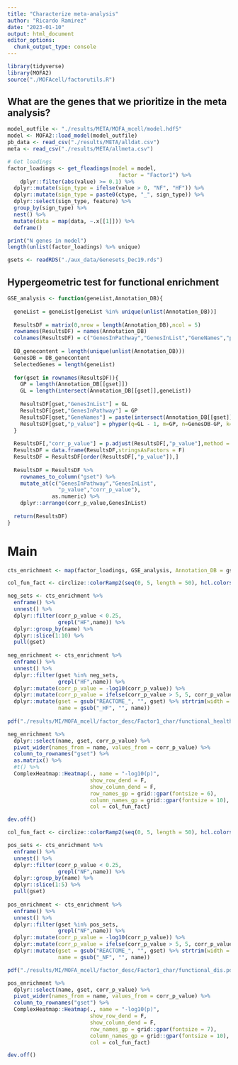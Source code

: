 ```yaml
---
title: "Characterize meta-analysis"
author: "Ricardo Ramirez"
date: "2023-01-10"
output: html_document
editor_options: 
  chunk_output_type: console
---
```


```r
library(tidyverse)
library(MOFA2)
source("./MOFAcell/factorutils.R")
```

## What are the genes that we prioritize in the meta analysis?

```r
model_outfile <- "./results/META/MOFA_mcell/model.hdf5"
model <- MOFA2::load_model(model_outfile)
pb_data <- read_csv("./results/META/alldat.csv")
meta <- read_csv("./results/META/allmeta.csv")
```


```r
# Get loadings
factor_loadings <- get_floadings(model = model,
                                   factor = "Factor1") %>%
    dplyr::filter(abs(value) >= 0.1) %>%
  dplyr::mutate(sign_type = ifelse(value > 0, "NF", "HF")) %>%
  dplyr::mutate(sign_type = paste0(ctype, "_", sign_type)) %>%
  dplyr::select(sign_type, feature) %>%
  group_by(sign_type) %>%
  nest() %>%
  mutate(data = map(data, ~.x[[1]])) %>%
  deframe()

print("N genes in model")
length(unlist(factor_loadings) %>% unique)
```

```r
gsets <- readRDS("./aux_data/Genesets_Dec19.rds")
```

## Hypergeometric test for functional enrichment

```r
GSE_analysis <- function(geneList,Annotation_DB){
  
  geneList = geneList[geneList %in% unique(unlist(Annotation_DB))]
  
  ResultsDF = matrix(0,nrow = length(Annotation_DB),ncol = 5)
  rownames(ResultsDF) = names(Annotation_DB)
  colnames(ResultsDF) = c("GenesInPathway","GenesInList","GeneNames","p_value","corr_p_value")
  
  DB_genecontent = length(unique(unlist(Annotation_DB)))
  GenesDB = DB_genecontent 
  SelectedGenes = length(geneList)
  
  for(gset in rownames(ResultsDF)){
    GP = length(Annotation_DB[[gset]])
    GL = length(intersect(Annotation_DB[[gset]],geneList))
    
    ResultsDF[gset,"GenesInList"] = GL
    ResultsDF[gset,"GenesInPathway"] = GP
    ResultsDF[gset,"GeneNames"] = paste(intersect(Annotation_DB[[gset]],geneList),collapse = ",")
    ResultsDF[gset,"p_value"] = phyper(q=GL - 1, m=GP, n=GenesDB-GP, k=SelectedGenes, lower.tail = FALSE, log.p = FALSE)
  }
  
  ResultsDF[,"corr_p_value"] = p.adjust(ResultsDF[,"p_value"],method = "BH")
  ResultsDF = data.frame(ResultsDF,stringsAsFactors = F)
  ResultsDF = ResultsDF[order(ResultsDF[,"p_value"]),]
  
  ResultsDF = ResultsDF %>% 
    rownames_to_column("gset") %>% 
    mutate_at(c("GenesInPathway","GenesInList",
                "p_value","corr_p_value"), 
              as.numeric) %>% 
    dplyr::arrange(corr_p_value,GenesInList)
  
  return(ResultsDF)
}
```

# Main

```r
cts_enrichment <- map(factor_loadings, GSE_analysis, Annotation_DB = gsets$MSIGDB_REACTOME)
```

```r
col_fun_fact <- circlize::colorRamp2(seq(0, 5, length = 50), hcl.colors(50, "Blues",rev = T))

neg_sets <- cts_enrichment %>% 
  enframe() %>%
  unnest() %>%
  dplyr::filter(corr_p_value < 0.25,
                grepl("HF",name)) %>%
  dplyr::group_by(name) %>%
  dplyr::slice(1:10) %>%
  pull(gset)
  
neg_enrichment <- cts_enrichment %>% 
  enframe() %>%
  unnest() %>%
  dplyr::filter(gset %in% neg_sets,
                grepl("HF",name)) %>%
  dplyr::mutate(corr_p_value = -log10(corr_p_value)) %>%
  dplyr::mutate(corr_p_value = ifelse(corr_p_value > 5, 5, corr_p_value)) %>%
  dplyr::mutate(gset = gsub("REACTOME_", "", gset) %>% strtrim(width = 35),
                name = gsub("_HF", "", name))
                
pdf("./results/MI/MOFA_mcell/factor_desc/Factor1_char/functional_healthy.pdf", height = 3.4, width = 3.8)

neg_enrichment %>%
  dplyr::select(name, gset, corr_p_value) %>%
  pivot_wider(names_from = name, values_from = corr_p_value) %>%
  column_to_rownames("gset") %>%
  as.matrix() %>%
  #t() %>%
  ComplexHeatmap::Heatmap(., name = "-log10(p)",
                          show_row_dend = F, 
                          show_column_dend = F, 
                          row_names_gp = grid::gpar(fontsize = 6),
                          column_names_gp = grid::gpar(fontsize = 10),
                          col = col_fun_fact)

dev.off()

```

```r
col_fun_fact <- circlize::colorRamp2(seq(0, 5, length = 50), hcl.colors(50,"Reds",rev = T))

pos_sets <- cts_enrichment %>% 
  enframe() %>%
  unnest() %>%
  dplyr::filter(corr_p_value < 0.25,
                grepl("NF",name)) %>%
  dplyr::group_by(name) %>%
  dplyr::slice(1:5) %>%
  pull(gset)
  
pos_enrichment <- cts_enrichment %>% 
  enframe() %>%
  unnest() %>%
  dplyr::filter(gset %in% pos_sets,
                grepl("NF",name)) %>%
  dplyr::mutate(corr_p_value = -log10(corr_p_value)) %>%
  dplyr::mutate(corr_p_value = ifelse(corr_p_value > 5, 5, corr_p_value)) %>%
  dplyr::mutate(gset = gsub("REACTOME_", "", gset) %>% strtrim(width = 35),
                name = gsub("_NF", "", name))

pdf("./results/MI/MOFA_mcell/factor_desc/Factor1_char/functional_dis.pdf", height = 3, width = 3.8)

pos_enrichment %>%
  dplyr::select(name, gset, corr_p_value) %>%
  pivot_wider(names_from = name, values_from = corr_p_value) %>%
  column_to_rownames("gset") %>%
  ComplexHeatmap::Heatmap(., name = "-log10(p)",
                          show_row_dend = F, 
                          show_column_dend = F, 
                          row_names_gp = grid::gpar(fontsize = 7),
                          column_names_gp = grid::gpar(fontsize = 10),
                          col = col_fun_fact)

dev.off()
```